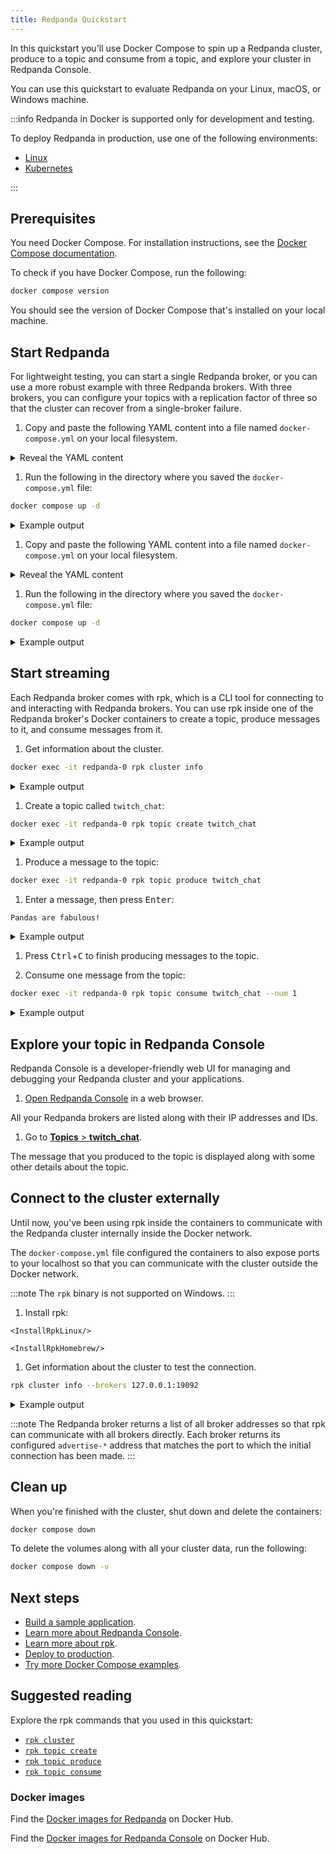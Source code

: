 ```yaml
---
title: Redpanda Quickstart
---
```


<head>
    <meta name="title" content="Redpanda Quickstart | Redpanda Docs"/>
    <meta name="description" content="Use Docker Compose to spin up a Redpanda cluster, create a basic streaming application, and explore your cluster in Redpanda Console."/>
</head>


In this quickstart you'll use Docker Compose to spin up a Redpanda cluster, produce to a topic and consume from a topic, and explore your cluster in Redpanda Console.

You can use this quickstart to evaluate Redpanda on your Linux, macOS, or Windows machine.

:::info Redpanda in Docker is supported only for development and testing.

To deploy Redpanda in production, use one of the following environments:

- [Linux](../../../deploy/deployment-option/self-hosted/manual)
- [Kubernetes](../../../deploy/deployment-option/self-hosted/kubernetes)

:::

## Prerequisites

You need Docker Compose. For installation instructions, see the [Docker Compose documentation](https://docs.docker.com/compose/install/).

To check if you have Docker Compose, run the following:

```bash
docker compose version
```

You should see the version of Docker Compose that's installed on your local machine.

## Start Redpanda

For lightweight testing, you can start a single Redpanda broker, 
or you can use a more robust example with three Redpanda brokers. 
With three brokers, you can configure your topics with a replication factor of three 
so that the cluster can recover from a single-broker failure.

<Tabs groupId="num-brokers" queryString>
<TabItem value="one" label="Single Broker">

1. Copy and paste the following YAML content into a file named `docker-compose.yml` on your local filesystem.

  <details>
  <summary>
  Reveal the YAML content
  </summary>

  ```yaml title="docker-compose.yml"
  ---
  version: "3.7"
  name: redpanda-quickstart
  networks:
    redpanda_network:
      driver: bridge
  volumes:
    redpanda-0: null
  services:
    redpanda-0:
      command:
        - redpanda
        - start
        - --kafka-addr
        - internal://0.0.0.0:9092,external://0.0.0.0:19092
        # use the internal addresses to connect to the Redpanda brokers'
        # from inside the same Docker network.
        #
        # use the external addresses to connect to the Redpanda brokers'
        # from outside the Docker network.
        #
        # address the broker advertises to clients that connect to the Kafka API.
        - --advertise-kafka-addr
        - internal://redpanda-0:9092,external://localhost:19092
        - --pandaproxy-addr
        - internal://0.0.0.0:8082,external://0.0.0.0:18082
        # address the broker advertises to clients that connect to PandaProxy.
        - --advertise-pandaproxy-addr
        - internal://redpanda-0:8082,external://localhost:18082
        - --schema-registry-addr
        - internal://0.0.0.0:8081,external://0.0.0.0:18081
        # Redpanda brokers use the RPC API to communicate with eachother internally.
        - --rpc-addr
        - redpanda-0:33145
        - --advertise-rpc-addr
        - redpanda-0:33145
        # tells Seastar (the framework Redpanda uses under the hood) to use 1 core on the system.
        - --smp 1
        # the amount of memory to make available to Redpanda.
        - --memory 1G
        # the amount of memory that's left for the Seastar subsystem.
        # For development purposes this is set to 0.
        - --reserve-memory 0M
        # Redpanda won't assume it has all of the provisioned CPU
        # (to accommodate Docker resource limitations).
        - --overprovisioned
        # enable logs for debugging.
        - --default-log-level=debug
      image: docker.redpanda.com/vectorized/redpanda:vVAR::REDPANDA_VERSION_22_3
      container_name: redpanda-0
      volumes:
        - redpanda-0:/var/lib/redpanda/data
      networks:
        - redpanda_network
      ports:
        - 18081:18081
        - 18082:18082
        - 19092:19092
        - 19644:9644
    console:
      container_name: redpanda-console
      image: docker.redpanda.com/vectorized/console:vVAR::CONSOLE_VERSION_2_1
      networks:
        - redpanda_network
      entrypoint: /bin/sh
      command: -c 'echo "$$CONSOLE_CONFIG_FILE" > /tmp/config.yml; /app/console'
      environment: 
        CONFIG_FILEPATH: /tmp/config.yml
        CONSOLE_CONFIG_FILE: |
          kafka:
            brokers: ["redpanda-0:9092"]
            schemaRegistry:
              enabled: true
              urls: ["http://redpanda-0:8081"]
          redpanda:
            adminApi:
              enabled: true
              urls: ["http://redpanda-0:9644"]
      ports:
        - 8080:8080
      depends_on:
        - redpanda-0
  ```
  </details>

1. Run the following in the directory where you saved the `docker-compose.yml` file:

  ```bash
  docker compose up -d
  ```

  <details>
  <summary>
  Example output
  </summary>

  ```
  [+] Running 3/3
  ⠿ Network redpanda_network        Created  0.0s
  ⠿ Container redpanda-0             Started  0.3s
  ⠿ Container redpanda-console      Started  0.6s
  ```

  </details>

</TabItem>
<TabItem value="three" label="Three Brokers">

1. Copy and paste the following YAML content into a file named `docker-compose.yml` on your local filesystem.

  <details>
  <summary>
  Reveal the YAML content
  </summary>

  ```yaml title="docker-compose.yml"
  ---
  version: "3.7"
  name: redpanda-quickstart
  networks:
    redpanda_network:
      driver: bridge
  volumes:
    redpanda-0: null
    redpanda-1: null
    redpanda-2: null
  services:
    redpanda-0:
      command:
        - redpanda
        - start
        - --kafka-addr
        - internal://0.0.0.0:9092,external://0.0.0.0:19092
        # use the internal addresses to connect to the Redpanda brokers'
        # from inside the same Docker network.
        #
        # use the external addresses to connect to the Redpanda brokers'
        # from outside the Docker network.
        #
        # address the broker advertises to clients that connect to the Kafka API.
        - --advertise-kafka-addr
        - internal://redpanda-0:9092,external://localhost:19092
        - --pandaproxy-addr
        - internal://0.0.0.0:8082,external://0.0.0.0:18082
        # address the broker advertises to clients that connect to PandaProxy.
        - --advertise-pandaproxy-addr
        - internal://redpanda-0:8082,external://localhost:18082
        - --schema-registry-addr
        - internal://0.0.0.0:8081,external://0.0.0.0:18081
        # Redpanda brokers use the RPC API to communicate with eachother internally.
        - --rpc-addr
        - redpanda-0:33145
        - --advertise-rpc-addr
        - redpanda-0:33145
        # tells Seastar (the framework Redpanda uses under the hood) to use 1 core on the system.
        - --smp 1
        # the amount of memory to make available to Redpanda.
        - --memory 1G
        # the amount of memory that's left for the Seastar subsystem.
        # For development purposes this is set to 0.
        - --reserve-memory 0M
        # Redpanda won't assume it has all of the provisioned CPU
        # (to accommodate Docker resource limitations).
        - --overprovisioned
        # enable logs for debugging.
        - --default-log-level=debug
      image: docker.redpanda.com/vectorized/redpanda:vVAR::REDPANDA_VERSION_22_3
      container_name: redpanda-0
      volumes:
        - redpanda-0:/var/lib/redpanda/data
      networks:
        - redpanda_network
      ports:
        - 18081:18081
        - 18082:18082
        - 19092:19092
        - 19644:9644
    redpanda-1:
      command:
        - redpanda
        - start
        - --kafka-addr
        - internal://0.0.0.0:9092,external://0.0.0.0:29092
        - --advertise-kafka-addr
        - internal://redpanda-1:9092,external://localhost:29092
        - --pandaproxy-addr
        - internal://0.0.0.0:8082,external://0.0.0.0:28082
        - --advertise-pandaproxy-addr
        - internal://redpanda-1:8082,external://localhost:28082
        - --schema-registry-addr
        - internal://0.0.0.0:8081,external://0.0.0.0:28081
        - --rpc-addr
        - redpanda-1:33145
        - --advertise-rpc-addr
        - redpanda-1:33145
        - --smp 1
        - --memory 1G
        - --reserve-memory 0M
        - --overprovisioned
        - --default-log-level=debug
        - --seeds redpanda-0:33145
      image: docker.redpanda.com/vectorized/redpanda:vVAR::REDPANDA_VERSION_22_3
      container_name: redpanda-1
      volumes:
        - redpanda-1:/var/lib/redpanda/data
      networks:
        - redpanda_network
      ports:
        - 28081:28081
        - 28082:28082
        - 29092:29092
        - 29644:9644
      depends_on:
        - redpanda-0
    redpanda-2:
      command:
        - redpanda
        - start
        - --kafka-addr
        - internal://0.0.0.0:9092,external://0.0.0.0:39092
        - --advertise-kafka-addr
        - internal://redpanda-2:9092,external://localhost:39092
        - --pandaproxy-addr
        - internal://0.0.0.0:8082,external://0.0.0.0:38082
        - --advertise-pandaproxy-addr
        - internal://redpanda-2:8082,external://localhost:38082
        - --schema-registry-addr
        - internal://0.0.0.0:8081,external://0.0.0.0:38081
        - --rpc-addr
        - redpanda-2:33145
        - --advertise-rpc-addr
        - redpanda-2:33145
        - --smp 1
        - --memory 1G
        - --reserve-memory 0M
        - --overprovisioned
        - --default-log-level=debug
        - --seeds redpanda-0:33145
      image: docker.redpanda.com/vectorized/redpanda:vVAR::REDPANDA_VERSION_22_3
      container_name: redpanda-2
      volumes:
        - redpanda-2:/var/lib/redpanda/data
      networks:
        - redpanda_network
      ports:
        - 38081:38081
        - 38082:38082
        - 39092:39092
        - 39644:9644
      depends_on:
        - redpanda-0
    console:
      container_name: redpanda-console
      image: docker.redpanda.com/vectorized/console:vVAR::CONSOLE_VERSION_2_1
      networks:
        - redpanda_network
      entrypoint: /bin/sh
      command: -c 'echo "$$CONSOLE_CONFIG_FILE" > /tmp/config.yml; /app/console'
      environment: 
        CONFIG_FILEPATH: /tmp/config.yml
        CONSOLE_CONFIG_FILE: |
          kafka:
            brokers: ["redpanda-0:9092"]
            schemaRegistry:
              enabled: true
              urls: ["http://redpanda-0:8081"]
          redpanda:
            adminApi:
              enabled: true
              urls: ["http://redpanda-0:9644"]
      ports:
        - 8080:8080
      depends_on:
        - redpanda-0
  ```
  </details>

1. Run the following in the directory where you saved the `docker-compose.yml` file:

  ```bash
  docker compose up -d
  ```

  <details>
  <summary>
  Example output
  </summary>

  ```
  [+] Running 5/5
  ⠿ Network redpanda_network        Created  0.0s
  ⠿ Container redpanda-0             Started  0.3s
  ⠿ Container redpanda-console      Started  0.6s
  ⠿ Container redpanda-1             Started  0.7s
  ⠿ Container redpanda-2             Started  0.7s
  ```

  </details>

</TabItem>
</Tabs>

## Start streaming

Each Redpanda broker comes with rpk, which is a CLI tool for connecting to and interacting with Redpanda brokers. You can use rpk inside one of the Redpanda broker's Docker containers to create a topic, produce messages to it, and consume messages from it.

1. Get information about the cluster.

  ```bash
  docker exec -it redpanda-0 rpk cluster info
  ```

  <details>
  <summary>
  Example output
  </summary>

  ```bash
  BROKERS
  =======
  ID    HOST        PORT
  0*    172.24.1.2  9092
  1     172.24.1.3  9092
  2     172.24.1.4  9092
  ```

  </details>

1. Create a topic called `twitch_chat`:

  ```bash
  docker exec -it redpanda-0 rpk topic create twitch_chat
  ```

  <details>
  <summary>
  Example output
  </summary>

  ```bash
  TOPIC       STATUS
  twitch_chat  OK
  ```

  </details>

1. Produce a message to the topic:

  ```bash
  docker exec -it redpanda-0 rpk topic produce twitch_chat
  ```

1. Enter a message, then press <kbd>Enter</kbd>:

  ```text
  Pandas are fabulous!
  ```

  <details>
  <summary>
  Example output
  </summary>

  ```text
  Produced to partition 0 at offset 0 with timestamp 1663282629789.
  ```

  </details>

1. Press <kbd>Ctrl</kbd>+<kbd>C</kbd> to finish producing messages to the topic.

1. Consume one message from the topic:

  ```bash
  docker exec -it redpanda-0 rpk topic consume twitch_chat --num 1
  ```

  <details>
  <summary>
  Example output
  </summary>

  Your message is displayed along with its metadata,:

  ```json
  {
    "topic": "twitch_chat",
    "value": "Pandas are fabulous!",
    "timestamp": 1663282629789,
    "partition": 0,
    "offset": 0
  }
  ```

  </details>

## Explore your topic in Redpanda Console

Redpanda Console is a developer-friendly web UI for managing and debugging your Redpanda cluster and your applications.

1. [Open Redpanda Console](http://127.0.0.1:8080/brokers) in a web browser.

  All your Redpanda brokers are listed along with their IP addresses and IDs.

1. Go to [**Topics** > **twitch_chat**](http://127.0.0.1:8080/topics/twitch_chat).

  The message that you produced to the topic is displayed along with some other details about the topic.

## Connect to the cluster externally

Until now, you've been using rpk inside the containers to communicate with the Redpanda cluster internally inside the Docker network.

The `docker-compose.yml` file configured the containers to also expose ports to your localhost so that you can communicate with the cluster outside the Docker network.

:::note
The `rpk` binary is not supported on Windows.
:::

1. Install rpk:

  <Tabs>
  <TabItem value="ubuntu" label="Linux" default>

    <InstallRpkLinux/>

  </TabItem>

  <TabItem value="macos" label="macOS">

    <InstallRpkHomebrew/>

  </TabItem>
  </Tabs>

1. Get information about the cluster to test the connection.

  ```bash
  rpk cluster info --brokers 127.0.0.1:19092
  ```

  <details>
  <summary>
  Example output
  </summary>

  ```
  BROKERS
  =======
  ID    HOST        PORT
  0*    127.0.0.1   19092
  1     127.0.0.1   29092
  2     127.0.0.1   39092

  TOPICS
  ======
  NAME         PARTITIONS  REPLICAS
  twitch_chat  1           1
  ```

  </details> 

  :::note
  The Redpanda broker returns a list of all broker addresses so that rpk can communicate with all brokers directly. Each broker returns its configured `advertise-*` address that matches the port to which the initial connection has been made.
  :::

## Clean up

When you're finished with the cluster, shut down and delete the containers:

```bash
docker compose down
```

To delete the volumes along with all your cluster data, run the following:

```bash
docker compose down -v
```

## Next steps

- [Build a sample application](../../code-examples).
- [Learn more about Redpanda Console](../../../manage/console).
- [Learn more about rpk](../../rpk-install).
- [Deploy to production](../../../deploy).
- [Try more Docker Compose examples](../../../reference/docker-compose).

## Suggested reading

Explore the rpk commands that you used in this quickstart:

- [`rpk cluster`](../../../reference/rpk/rpk-cluster)
- [`rpk topic create`](../../../reference/rpk/rpk-topic/rpk-topic-create)
- [`rpk topic produce`](../../../reference/rpk/rpk-topic/rpk-topic-produce)
- [`rpk topic consume`](../../../reference/rpk/rpk-topic/rpk-topic-consume)

### Docker images

Find the [Docker images for Redpanda](https://hub.docker.com/r/vectorized/redpanda) on Docker Hub.

Find the [Docker images for Redpanda Console](https://hub.docker.com/r/vectorized/console/tags) on Docker Hub.
